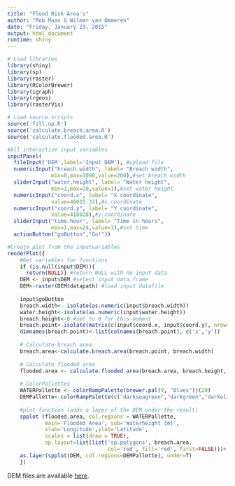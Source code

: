 ```yaml
---
title: "Flood Risk Area's"
author: "Rob Maas & Wilmar van Ommeren"
date: "Friday, January 23, 2015"
output: html_document
runtime: shiny
---
```

```r
# Load libraries
library(shiny)
library(sp)
library(raster)
library(RColorBrewer)
library(igraph)
library(rgeos)
library(rasterVis)

# Load source scripts
source('fill.up.R')
source('calculate.breach.area.R')
source('calculate.flooded.area.R')
```

```r
#All interactive input variables
inputPanel( 
  fileInput('DEM',label='Input DEM'), #upload file
  numericInput("breach.width", label= "Breach width", 
              min=0,max=1000,value=200),#set breach width
  sliderInput("water.height", label= "Water height",
              min=1,max=20,value=1),#set water height
  numericInput("coord.x", label= "X coordinate", 
              value=46015.33),#x.coordinate
  numericInput("coord.y", label= "Y coordinate", 
              value=418028),#y.coordinate
  sliderInput("time.hour", label= "Time in hours",
              min=1,max=24,value=1),#set time
  actionButton("goButton","Go!"))

```

```r
#Create plot from the inputvariables
renderPlot({ 
    #Get variables for functions
    if (is.null(input$DEM)){
      return(NULL)} #return NULL with no input data
    DEM <- input$DEM #select input data.frame
    DEM<-raster(DEM$datapath) #load input datafile
    
    input$goButton
    breach.width<- isolate(as.numeric(input$breach.width))
    water.height<-isolate(as.numeric(input$water.height))
    breach.height<-0 #set to 0 for this moment
    breach.point<-isolate(matrix(c(input$coord.x, input$coord.y), nrow=1, ncol=2))
    dimnames(breach.point)<-list(colnames(breach.point), c('x','y'))
    
    # Calculate breach area
    breach.area<-calculate.breach.area(breach.point, breach.width)
    
    # Calculate flooded area
    flooded.area <- calculate.flooded.area(breach.area, breach.height, water.height, DEM)
    
    # ColorPallettes
    WATERPallette <- colorRampPalette(brewer.pal(9, "Blues"))(20)
    DEMPallette<-colorRampPalette(c("darkseagreen","darkgreen","darkolivegreen","darkkhaki","darkgoldenrod"))(20)
    
    #plot function (adds a layer of the DEM under the result)
    spplot (flooded.area, col.regions = WATERPallette, 
            main='Flooded Area', sub='Waterheight [m]',
            xlab='Longitude',ylab='Latitude', 
            scales = list(draw = TRUE), 
            sp.layout=list(list('sp.polygons', breach.area, 
                                col='red', fill='red', first=FALSE)))+
    as.layer(spplot(DEM, col.regions=DEMPallette), under=T)
    })
```


DEM files are available [here](http://www.arcgis.com/home/webmap/viewer.html?webmap=ac6b6ecd42424e33bd0e6fa09499c563).